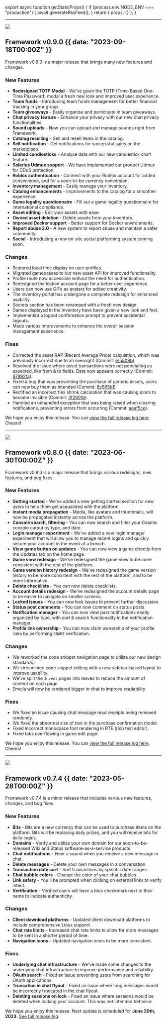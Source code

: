 
export async function getStaticProps() {
  if (process.env.NODE_ENV === "production") {
    await generateRssFeed();
  }
  return { props: {} };
}

---

![](@/images/opengraph.png)

## Framework v0.9.0 {{  date: "2023-09-18T00:00Z" }}

Framework v0.9.0 is a major release that brings many new features and changes.

### <SparkleIcon /> New Features

- **Redesigned TOTP Modal** - We've given the TOTP (Time-Based One-Time Password) modal a fresh new look and improved user experience.
- **Team funds** - Introducing team funds management for better financial tracking in your group.
- **Team giveaways** - Easily organise and participate in team giveaways.
- **Chat privacy feature** - Enhance your privacy with our new chat privacy functionalities.
- **Sound uploads** - Now you can upload and manage sounds right from Framework.
- **Catalog reselling** - Sell and resell items in the catalog.
- **Sell notification** - Get notifications for successful sales on the marketplace.
- **Limited candlesticks** - Analyse data with our new candlestick chart feature.
- **Solarius Udmux support** - We have implemented our product Udmux for DDoS protection.
- **Roblox authentication** - Connect with your Roblox account for added convenience, and for a soon-to-be currency conversion.
- **Inventory management** - Easily manage your inventory.
- **Catalog enhancements** - Improvements to the catalog for a smoother experience.
- **Game legality questionnaire** - Fill out a game legality questionnaire for international compliance.
- **Asset editing** - Edit your assets with ease.
- **Owned asset deletion** - Delete assets from your inventory.
- **Improved Docker support** - Better support for Docker environments.
- **Report abuse 2.0** - A new system to report abuse and maintain a safer community.
- **Social** - Introducing a new on-site social platforming system coming soon.

### <HiOutlineCog /> Changes

- Restored local time display on user profiles.
- Migrated gamepasses to our new asset API for improved functionality.
- Profile route now accessible without the need for authentication.
- Redesigned the locked account page for a better user experience.
- Users can now use GIFs as avatars for added creativity.
- The inventory portal has undergone a complete redesign for enhanced usability.
- Secrets section has been revamped with a fresh new design.
- Games displayed in the inventory have been given a new look and feel.
- Implemented a logout confirmation prompt to prevent accidental logouts.
- Made various improvements to enhance the overall session management experience.

### <HiOutlineExclamation /> Fixes

- Corrected the asset RAP (Recent Average Price) calculation, which was previously incorrect due to an oversight (Commit: [e15509b](https://github.com/SolariusNL/framework/commit/e15509b)).
- Resolved the issue where asset transactions were not populating as expected, like from & to fields. Data now appears correctly (Commit: [97892fa](https://github.com/SolariusNL/framework/commit/97892fa)).
- Fixed a bug that was preventing the purchase of generic assets, users can now buy them as intended (Commit: [8c565b1](https://github.com/SolariusNL/framework/commit/8c565b1)).
- Rectified an incorrect flex shrink calculation that was causing icons to become invisible (Commit: [3f2601b](https://github.com/SolariusNL/framework/commit/3f2601b)).
- Handled an unhandled exception that was being raised when clearing notifications, preventing errors from occurring (Commit: [aeaf5ce](https://github.com/SolariusNL/framework/commit/aeaf5ce)).

We hope you enjoy this release. You can [view the full release log here](https://github.com/SolariusNL/framework/releases/tag/0.9.0). Cheers!

---

![](@/images/0.8.0.png)

## Framework v0.8.0 {{  date: "2023-06-30T00:00Z" }}

Framework v0.8.0 is a major release that brings various redesigns, new features, and bug fixes.

### <SparkleIcon /> New Features

- **Getting started** - We've added a new getting started section for new users to help them get acquainted with the platform.
- **Instant media propagation** - Media, like avatars and thumbnails, will now be propagated instantly across the platform.
- **Console search, filtering** - You can now search and filter your Cosmic console output by type, and date.
- **Login manager experiment** - We've added a new login manager experiment that will allow you to manage recent logins and quickly secure your account in the event of a breach.
- **View game button on updates** - You can now view a game directly from the Updates tab on the home page.
- **Game view redesign** - We've redesigned the game view to be more consistent with the rest of the platform.
- **Game version history redesign** - We've redesigned the game version history to be more consistent with the rest of the platform, and to be more informative.
- **Delete checklists** - You can now delete checklists.
- **Account details redesign** - We've redesigned the account details page to be easier to navigate on smaller screens.
- **Locked issues** - You can now lock issues to prevent further discussion.
- **Status post comments** - You can now comment on status posts.
- **Notification manager** - You can now view past notifications neatly organized by type, with sort & search functionality in the notification manager.
- **Profile link ownership** - You can now claim ownership of your profile links by performing `CNAME` verification.

### <HiOutlineCog /> Changes

- We reworked the code snippet navigation page to utilize our new design standards.
- We streamlined code snippet editing with a new sidebar-based layout to improve usability.
- We've split the `Invent` pages into leaves to reduce the amount of content on each page.
- Emojis will now be rendered bigger in chat to improve readability.

### <HiOutlineExclamation /> Fixes

- We fixed an issue causing chat message read receipts being removed randomly.
- We fixed the abnormal size of text in the purchase confirmation modal.
- Fixed incorrect monospace font rendering in RTE (rich text editor).
- Fixed tabs overflowing in game edit page.

We hope you enjoy this release. You can [view the full release log here](https://invent.solarius.me/Soodam.re/framework/-/releases/0.8.0). Cheers!

---

![](@/images/initial.png)

## Framework v0.7.4 {{  date: "2023-05-28T00:00Z" }}

Framework v0.7.4 is a minor release that includes various new features, changes, and bug fixes.

### <SparkleIcon /> New Features

- **Bits** - Bits are a new currency that can be used to purchase items on the platform. Bits will be replacing daily prizes, and you will receive bits for daily logins.
- **Domains** - Verify and utilize your own domain for our soon-to-be-released Wiki and Status software-as-a-service products.
- **Chat notifications** - Hear a sound when you receive a new message in chat.
- **Delete messages** - Delete your own messages in a conversation.
- **Transaction date sort** - Sort transactions by specific date ranges.
- **Chat bubble colors** - Change the color of your chat bubbles.
- **Link safety** - You'll be prompted when clicking on external links to verify intent.
- **Verification** - Verified users will have a blue checkmark next to their name to indicate authenticity.

### <HiOutlineCog /> Changes

- **Client download platforms** - Updated client download platforms to include comprehensive Linux support.
- **Chat rate limits** - Increased chat rate limits to allow for more messages to be sent in a shorter period of time.
- **Navigation icons** - Updated navigation icons to be more consistent.

### <HiOutlineExclamation /> Fixes

- **Underlying chat infrastructure** - We've made some changes to the underlying chat infrastructure to improve performance and reliability.
- **OAuth search** - Fixed an issue preventing users from searching for OAuth applications.
- **Truncation in chat flyout** - Fixed an issue where long messages would be incorrectly truncated in the chat flyout.
- **Deleting sessions on lock** - Fixed an issue where sessions would be deleted when locking your account. This was not intended behavior.

We hope you enjoy this release. Next update is scheduled for **June 30th, 2023**. [See full release log](https://invent.solarius.me/Soodam.re/framework/-/releases/0.7.4).

